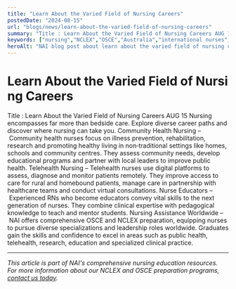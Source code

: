 ```yaml
---
title: "Learn About the Varied Field of Nursing Careers"
postedDate: "2024-08-15"
url: "blogs/news/learn-about-the-varied-field-of-nursing-careers"
summary: "Title : Learn About the Varied Field of Nursing Careers AUG 15 Nursing encompasses far more than bedside care. Explore diverse career paths and discover where nursing can take you. Community Health Nu..."
keywords: ["nursing","NCLEX","OSCE","Australia","international nurses","clinical skills"]
heroAlt: "NAI blog post about learn about the varied field of nursing careers"
---
```


# Learn About the Varied Field of Nursing Careers

Title : Learn About the Varied Field of Nursing Careers
AUG 15
Nursing encompasses far more than bedside care. Explore diverse career
paths and discover where nursing can take you.
Community Health Nursing – Community health nurses focus on illness
prevention, rehabilitation, research and promoting healthy living in
non‑traditional settings like homes, schools and community centres. They
assess community needs, develop educational programs and partner with
local leaders to improve public health.
Telehealth Nursing – Telehealth nurses use digital platforms to assess,
diagnose and monitor patients remotely. They improve access to care for
rural and homebound patients, manage care in partnership with healthcare
teams and conduct virtual consultations.
Nurse Educators – Experienced RNs who become educators convey vital
skills to the next generation of nurses. They combine clinical expertise
with pedagogical knowledge to teach and mentor students.
Nursing Assistance Worldwide – NAI offers comprehensive OSCE and NCLEX
preparation, equipping nurses to pursue diverse specializations and
leadership roles worldwide. Graduates gain the skills and confidence to
excel in areas such as public health, telehealth, research, education
and specialized clinical practice.

---

*This article is part of NAI's comprehensive nursing education resources. For more information about our NCLEX and OSCE preparation programs, [contact us today](https://wa.me/61478320397).*
